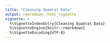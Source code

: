 ```yaml
---
title: "Cleaning Quadrat Data"
output: rmarkdown::html_vignette
vignette: >
  %\VignetteIndexEntry{Cleaning Quadrat Data}
  %\VignetteEngine{knitr::rmarkdown}
  %\VignetteEncoding{UTF-8}
---
```


